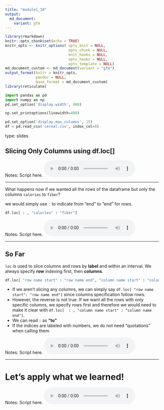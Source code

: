 ```yaml
---
title: "module1_10"
output: 
  md_document:
    variant: gfm
---
```



```r
library(rmarkdown)
knitr::opts_chunk$set(echo = TRUE)
knitr_opts <- knitr_options( opts_knit = NULL,
                             opts_chunk = NULL,
                             knit_hooks = NULL,
                             opts_hooks = NULL,
                             opts_template = NULL)
md_document_custom <- md_document(variant = "gfm")
output_format(knitr = knitr_opts,
              pandoc = NULL,
              base_format = md_document_custom)
library(reticulate)
```


```python
import pandas as pd
import numpy as np
pd.set_option('display.width', 400)

np.set_printoptions(linewidth=400)

pd.set_option('display.max_columns', 15)
df = pd.read_csv('cereal.csv', index_col=0)
```

type: slides

## Slicing Only Columns using df.loc[]


Notes: Script here.
<html>
<audio controls >
<source src="placeholder_audio.mp3" />
</audio></html>


---

What happens now if we wanted all the rows of the dataframe but only the columns `calories` to `fiber`?

we would simply use `:` to indicate from "end" to "end" for rows.

```python
df.loc[ : , "calories" : "fiber"]
```


Notes: Script here.
<html>
<audio controls >
<source src="placeholder_audio.mp3" />
</audio></html>

---

## So Far
    
`loc` is used to slice columns and rows by **label** and within an interval.
We always specify **row** indexing first, then **columns**.
  
 ```python
df.loc[ "row name start" : "row name end", "column name start" : "column name end"]
```
  
- If we aren’t slicing any columns, we can simply say `df.loc[ "row name start": "row name end"]` since columns specification follow rows.
- However, the reverse is not true. If we want all the rows with only specific columns, we specify rows first and therefore we would need to make it clear with `df.loc[  : , "column name start" : "column name end"]`.
- We can read `:` as **"to"**
- If the indices are labeled with numbers, we do not need "quotations" when calling them.
  
Notes: Script here.
<html>
<audio controls >
<source src="placeholder_audio.mp3" />
</audio></html>

    
---
    
# Let’s apply what we learned!
    
Notes: Script here.
<html>
<audio controls >
<source src="placeholder_audio.mp3" />
</audio></html>

    